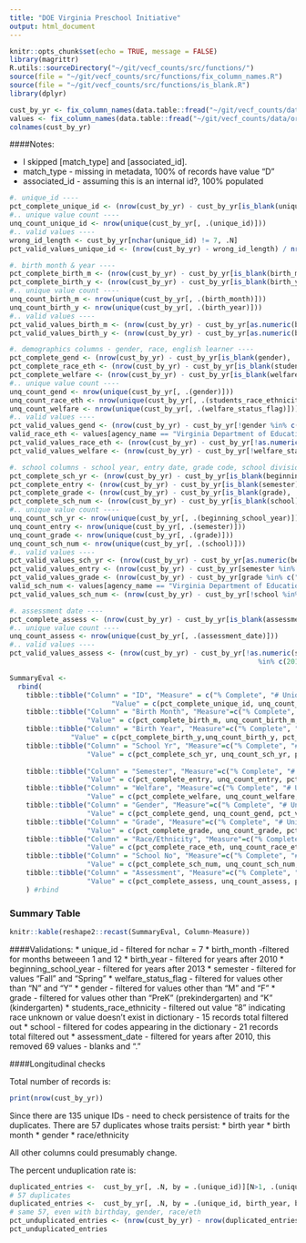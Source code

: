 ```yaml
---
title: "DOE Virginia Preschool Initiative"
output: html_document
---
```


```r
knitr::opts_chunk$set(echo = TRUE, message = FALSE)
library(magrittr)
R.utils::sourceDirectory("~/git/vecf_counts/src/functions/")
source(file = "~/git/vecf_counts/src/functions/fix_column_names.R")
source(file = "~/git/vecf_counts/src/functions/is_blank.R")
library(dplyr)

cust_by_yr <- fix_column_names(data.table::fread("~/git/vecf_counts/data/original/q4/DOE/VPI+.csv", colClasses = "character"))
values <- fix_column_names(data.table::fread("~/git/vecf_counts/data/original/ExportedValues.csv"))
colnames(cust_by_yr)
```

####Notes: 

* I skipped [match_type] and [associated_id].  
+ match_type - missing in metadata, 100% of records have value "D"
+ associated_id - assuming this is an internal id?, 100% populated

```r
#. unique_id ----
pct_complete_unique_id <- (nrow(cust_by_yr) - cust_by_yr[is_blank(unique_id), .N]) / nrow(cust_by_yr)
#.. unique value count ----
unq_count_unique_id <- nrow(unique(cust_by_yr[, .(unique_id)]))
#.. valid values ----
wrong_id_length <- cust_by_yr[nchar(unique_id) != 7, .N]
pct_valid_values_unique_id <- (nrow(cust_by_yr) - wrong_id_length) / nrow(cust_by_yr)

#. birth month & year ----
pct_complete_birth_m <- (nrow(cust_by_yr) - cust_by_yr[is_blank(birth_month), .N]) / nrow(cust_by_yr)
pct_complete_birth_y <- (nrow(cust_by_yr) - cust_by_yr[is_blank(birth_year), .N]) / nrow(cust_by_yr)
#.. unique value count ----
unq_count_birth_m <- nrow(unique(cust_by_yr[, .(birth_month)]))
unq_count_birth_y <- nrow(unique(cust_by_yr[, .(birth_year)]))
#.. valid values ----
pct_valid_values_birth_m <- (nrow(cust_by_yr) - cust_by_yr[as.numeric(birth_month) < 1| as.numeric(birth_month) > 12, .N]) / nrow(cust_by_yr)
pct_valid_values_birth_y <- (nrow(cust_by_yr) - cust_by_yr[as.numeric(birth_year) < 2010, .N]) / nrow(cust_by_yr)

#. demographics columns - gender, race, english learner ----
pct_complete_gend <- (nrow(cust_by_yr) - cust_by_yr[is_blank(gender), .N]) / nrow(cust_by_yr)
pct_complete_race_eth <- (nrow(cust_by_yr) - cust_by_yr[is_blank(students_race_ethnicity), .N]) / nrow(cust_by_yr)
pct_complete_welfare <- (nrow(cust_by_yr) - cust_by_yr[is_blank(welfare_status_flag), .N]) / nrow(cust_by_yr)
#.. unique value count ----
unq_count_gend <- nrow(unique(cust_by_yr[, .(gender)]))
unq_count_race_eth <- nrow(unique(cust_by_yr[, .(students_race_ethnicity)]))
unq_count_welfare <- nrow(unique(cust_by_yr[, .(welfare_status_flag)]))
#.. valid values ----
pct_valid_values_gend <- (nrow(cust_by_yr) - cust_by_yr[!gender %in% c("F", "M"), .N]) / nrow(cust_by_yr)
valid_race_eth <- values[agency_name == "Virginia Department of Education"][view_name == "VPI+"][column_name == "Student's Race/Ethnicity"][,value]
pct_valid_values_race_eth <- (nrow(cust_by_yr) - cust_by_yr[!as.numeric(students_race_ethnicity) %in% valid_race_eth|students_race_ethnicity == "8", .N]) / nrow(cust_by_yr)
pct_valid_values_welfare <- (nrow(cust_by_yr) - cust_by_yr[!welfare_status_flag %in% c("N", "Y"), .N]) / nrow(cust_by_yr)

#. school columns - school year, entry date, grade code, school division ----
pct_complete_sch_yr <- (nrow(cust_by_yr) - cust_by_yr[is_blank(beginning_school_year), .N]) / nrow(cust_by_yr)
pct_complete_entry <- (nrow(cust_by_yr) - cust_by_yr[is_blank(semester), .N]) / nrow(cust_by_yr)
pct_complete_grade <- (nrow(cust_by_yr) - cust_by_yr[is_blank(grade), .N]) / nrow(cust_by_yr)
pct_complete_sch_num <- (nrow(cust_by_yr) - cust_by_yr[is_blank(school), .N]) / nrow(cust_by_yr)
#.. unique value count ----
unq_count_sch_yr <- nrow(unique(cust_by_yr[, .(beginning_school_year)]))
unq_count_entry <- nrow(unique(cust_by_yr[, .(semester)]))
unq_count_grade <- nrow(unique(cust_by_yr[, .(grade)]))
unq_count_sch_num <- nrow(unique(cust_by_yr[, .(school)]))
#.. valid values ----
pct_valid_values_sch_yr <- (nrow(cust_by_yr) - cust_by_yr[as.numeric(beginning_school_year) < 2013, .N]) / nrow(cust_by_yr)
pct_valid_values_entry <- (nrow(cust_by_yr) - cust_by_yr[semester %in% c("Fall", "Spring"), .N]) / nrow(cust_by_yr)
pct_valid_values_grade <- (nrow(cust_by_yr) - cust_by_yr[grade %in% c("PreK", "K"), .N]) / nrow(cust_by_yr)
valid_sch_num <- values[agency_name == "Virginia Department of Education"][view_name == "Student Records"][column_name == "Division Number - Reporting School Number"][,value]
pct_valid_values_sch_num <- (nrow(cust_by_yr) - cust_by_yr[!school %in% valid_sch_num, .N]) / nrow(cust_by_yr)

#. assessment date ----
pct_complete_assess <- (nrow(cust_by_yr) - cust_by_yr[is_blank(assessment_date), .N]) / nrow(cust_by_yr)
#.. unique value count ----
unq_count_assess <- nrow(unique(cust_by_yr[, .(assessment_date)]))
#.. valid values ----
pct_valid_values_assess <- (nrow(cust_by_yr) - cust_by_yr[!as.numeric(stringr::str_sub(assessment_date, start = -4L, end = -1L)) 
                                                             %in% c(2010:2019), .N])  / nrow(cust_by_yr)

```


```r

SummaryEval <- 
  rbind(
    tibble::tibble("Column" = "ID", "Measure" = c("% Complete", "# Unique", "% Valid "), 
                         "Value" = c(pct_complete_unique_id, unq_count_unique_id, pct_valid_values_unique_id)),
    tibble::tibble("Column" = "Birth Month", "Measure"=c("% Complete", "# Unique", "% Valid "),
                   "Value" = c(pct_complete_birth_m, unq_count_birth_m, pct_valid_values_birth_m)),
    tibble::tibble("Column" = "Birth Year", "Measure"=c("% Complete", "# Unique", "% Valid "),
               "Value" = c(pct_complete_birth_y,unq_count_birth_y, pct_valid_values_birth_y)),
    tibble::tibble("Column" = "School Yr", "Measure"=c("% Complete", "# Unique", "% Valid "),
                   "Value" = c(pct_complete_sch_yr, unq_count_sch_yr, pct_valid_values_sch_yr)),
    
    tibble::tibble("Column" = "Semester", "Measure"=c("% Complete", "# Unique", "% Valid "),
                   "Value" = c(pct_complete_entry, unq_count_entry, pct_valid_values_entry)),
    tibble::tibble("Column" = "Welfare", "Measure"=c("% Complete", "# Unique", "% Valid "),
                   "Value" = c(pct_complete_welfare, unq_count_welfare, pct_valid_values_welfare)),
    tibble::tibble("Column" = "Gender", "Measure"=c("% Complete", "# Unique", "% Valid "),
                   "Value" = c(pct_complete_gend, unq_count_gend, pct_valid_values_gend)),
    tibble::tibble("Column" = "Grade", "Measure"=c("% Complete", "# Unique", "% Valid "),
                   "Value" = c(pct_complete_grade, unq_count_grade, pct_valid_values_grade)),
    tibble::tibble("Column" = "Race/Ethnicity", "Measure"=c("% Complete", "# Unique", "% Valid "),
                   "Value" = c(pct_complete_race_eth, unq_count_race_eth, pct_valid_values_race_eth)),
    tibble::tibble("Column" = "School No", "Measure"=c("% Complete", "# Unique", "% Valid "),
                   "Value" = c(pct_complete_sch_num, unq_count_sch_num, pct_valid_values_sch_num)),
    tibble::tibble("Column" = "Assessment", "Measure"=c("% Complete", "# Unique", "% Valid "),
                   "Value" = c(pct_complete_assess, unq_count_assess, pct_valid_values_assess))
    ) #rbind  

```

### Summary Table

```R

knitr::kable(reshape2::recast(SummaryEval, Column~Measure))
```

####Validations: 
* unique_id - filtered for nchar = 7
* birth_month -filtered for months betweeen 1 and 12 
* birth_year - filtered for years after 2010
* beginning_school_year - filtered for years after 2013 
* semester - filtered for values "Fall" and "Spring"
* welfare_status_flag - filtered for values other than "N" and "Y"
* gender - filtered for values other than "M" and "F"
* grade - filtered for values other than "PreK" (prekindergarten) and "K" (kindergarten)
* students_race_ethnicity - filtered out value "8" indicating race unknown or value doesn't exist in dictionary - 15 records total filtered out
* school - filtered for codes appearing in the dictionary - 21 records total filtered out
* assessment_date - filtered for years after 2010, this removed 69 values - blanks and "."

####Longitudinal checks

Total number of records is:

```r
print(nrow(cust_by_yr))
```

Since there are 135 unique IDs - need to check persistence of traits for the duplicates. There are 57 duplicates whose traits persist: 
* birth year
* birth month
* gender
* race/ethnicity

All other columns could presumably change. 

The percent unduplication rate is: 
```r
duplicated_entries <-  cust_by_yr[, .N, by = .(unique_id)][N>1, .(unique_id)] 
# 57 duplicates
duplicated_entries <-  cust_by_yr[, .N, by = .(unique_id, birth_year, birth_month, gender, students_race_ethnicity)][N>1, .(unique_id)]
# same 57, even with birthday, gender, race/eth
pct_unduplicated_entries <- (nrow(cust_by_yr) - nrow(duplicated_entries)) / nrow(cust_by_yr)
pct_unduplicated_entries
```





